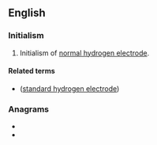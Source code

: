 {{also|nhẹ}}
==English==

===Initialism===
{{rfc-header|Initialism}}
{{head|en|initialism}}
# Initialism of [[normal hydrogen electrode]].

====Related terms====
* {{l|en|SHE}} ([[standard hydrogen electrode]])

===Anagrams===
* {{l|en|hen}}
* {{l|en|Neh.}}